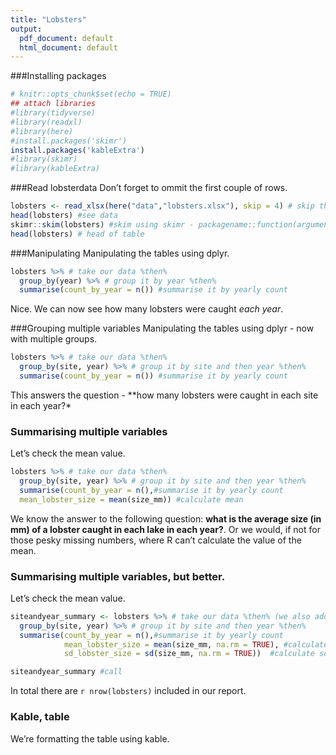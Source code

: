```yaml
---
title: "Lobsters"
output:
  pdf_document: default
  html_document: default
---
```

###Installing packages
```r
# knitr::opts_chunk$set(echo = TRUE)
## attach libraries
#library(tidyverse)
#library(readxl)
#library(here)
#install.packages('skimr')
install.packages('kableExtra')
#library(skimr)  
#library(kableExtra)  
```

###Read lobsterdata
Don't forget to ommit the first couple of rows.
```r
lobsters <- read_xlsx(here("data","lobsters.xlsx"), skip = 4) # skip the first 4 rows
head(lobsters) #see data
skimr::skim(lobsters) #skim using skimr - packagename::function(argument) <- for readability
head(lobsters) # head of table
```

###Manipulating
Manipulating the tables using dplyr.
```r
lobsters %>% # take our data %then%
  group_by(year) %>% # group it by year %then%
  summarise(count_by_year = n()) #summarise it by yearly count
```
Nice. We can now see how many lobsters were caught *each year*.

###Grouping multiple variables
Manipulating the tables using dplyr - now with multiple groups.
```r
lobsters %>% # take our data %then%
  group_by(site, year) %>% # group it by site and then year %then%
  summarise(count_by_year = n()) #summarise it by yearly count
```
This answers the question - **how many lobsters were caught in each site in each year?*

### Summarising multiple variables
Let's check the mean value.
```r
lobsters %>% # take our data %then%
  group_by(site, year) %>% # group it by site and then year %then%
  summarise(count_by_year = n(),#summarise it by yearly count
  mean_lobster_size = mean(size_mm)) #calculate mean
```
We know the answer to the following question: **what is the average size (in mm) of a lobster caught in each lake in each year?**. Or we would, if not for those pesky missing numbers, where R can't calculate the value of the mean.

### Summarising multiple variables, but better.
Let's check the mean value.
```r
siteandyear_summary <- lobsters %>% # take our data %then% (we also add it to a variable)
  group_by(site, year) %>% # group it by site and then year %then%
  summarise(count_by_year = n(),#summarise it by yearly count
            mean_lobster_size = mean(size_mm, na.rm = TRUE), #calculate mean, remove non-nums
            sd_lobster_size = sd(size_mm, na.rm = TRUE))  #calculate sd, remove non-nums

siteandyear_summary #call
```
In total there are `r nrow(lobsters)` included in our report.

### Kable, table
We're formatting the table using kable.
```r

```